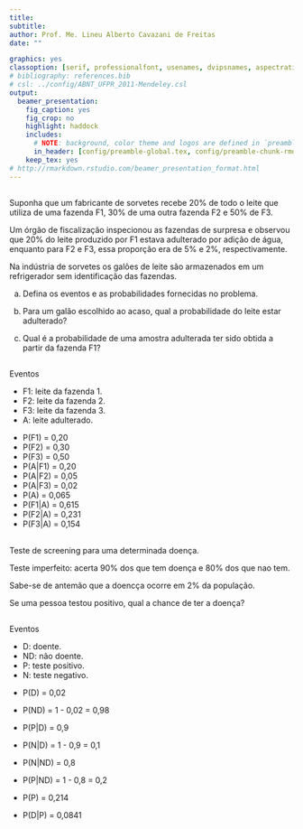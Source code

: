 ```yaml
---
title:
subtitle:
author: Prof. Me. Lineu Alberto Cavazani de Freitas
date: ""

graphics: yes
classoption: [serif, professionalfont, usenames, dvipsnames, aspectratio = 169]
# bibliography: references.bib
# csl: ../config/ABNT_UFPR_2011-Mendeley.csl
output:
  beamer_presentation:
    fig_caption: yes
    fig_crop: no
    highlight: haddock
    includes:
      # NOTE: background, color theme and logos are defined in `preamble-rmd-settings.tex`.
      in_header: [config/preamble-global.tex, config/preamble-chunk-rmd.tex, config/preamble-commands.tex]
    keep_tex: yes
# http://rmarkdown.rstudio.com/beamer_presentation_format.html
---
```


## 

Suponha que um fabricante de sorvetes recebe 20\% de todo o leite que utiliza de uma fazenda F1, 30\% de uma outra fazenda F2 e 50\% de F3.

Um órgão de fiscalização inspecionou as fazendas de surpresa e observou que 20\% do leite produzido por F1 estava adulterado por adição de água, enquanto para F2 e F3, essa proporção era de 5\% e 2\%, respectivamente.

Na indústria de sorvetes os galões de leite são armazenados em um refrigerador sem identificação das fazendas. 

a) Defina os eventos e as probabilidades fornecidas no problema.

b) Para um galão escolhido ao acaso, qual a probabilidade do leite estar adulterado?

c) Qual é a probabilidade de uma amostra adulterada ter sido obtida a partir da fazenda F1?

##

\beginAHalfColumn

Eventos

 - F1: leite da fazenda 1.
 - F2: leite da fazenda 2.
 - F3: leite da fazenda 3.
 - A: leite adulterado.

\endColumns
\beginAHalfColumn

 - P(F1) = 0,20
 - P(F2) = 0,30
 - P(F3) = 0,50
 - P(A|F1) = 0,20
 - P(A|F2) = 0,05
 - P(A|F3) = 0,02
 - P(A) = 0,065
 - P(F1|A) = 0,615
 - P(F2|A) = 0,231
 - P(F3|A) = 0,154

\endColumns


##

Teste de screening para uma determinada doença.

Teste imperfeito: acerta 90\% dos que tem doença e 80\% dos que nao tem.

Sabe-se de antemão que a doencça ocorre em 2\% da população.

Se uma pessoa testou positivo, qual a chance de ter a doença?

##

\beginAHalfColumn

Eventos

 - D: doente.
 - ND: não doente.
 - P: teste positivo.
 - N: teste negativo.

\endColumns
\beginAHalfColumn

 - P(D) = 0,02
 - P(ND) = 1 - 0,02 = 0,98
 
 - P(P|D) = 0,9
 - P(N|D) = 1 - 0,9 = 0,1
 
 - P(N|ND) = 0,8
 - P(P|ND) = 1 - 0,8 = 0,2
 
 - P(P) = 0,214
 
 - P(D|P) = 0,0841

\endColumns
